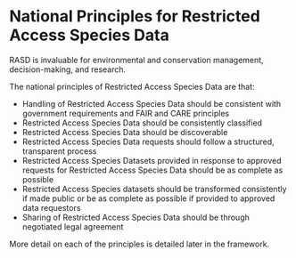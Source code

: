 # National Principles for Restricted Access Species Data {.unnumbered}

RASD is invaluable for environmental and conservation management, decision-making, and research.

The national principles of Restricted Access Species Data are that:

-   Handling of Restricted Access Species Data should be consistent with government requirements and FAIR and CARE principles
-   Restricted Access Species Data should be consistently classified
-   Restricted Access Species Data should be discoverable
-   Restricted Access Species Data requests should follow a structured, transparent process
-   Restricted Access Species Datasets provided in response to approved requests for Restricted Access Species Data should be as complete as possible
-   Restricted Access Species datasets should be transformed consistently if made public or be as complete as possible if provided to approved data requestors
-   Sharing of Restricted Access Species Data should be through negotiated legal agreement

More detail on each of the principles is detailed later in the framework.
